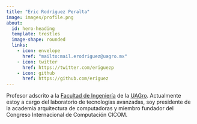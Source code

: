 ```yaml
---
title: "Eric Rodríguez Peralta"
image: images/profile.png
about:
  id: hero-heading
  template: trestles
  image-shape: rounded
  links:
    - icon: envelope
      href: "mailto:mail.erodriguez@uagro.mx"
    - icon: twitter
      href: https://twitter.com/eriguezp
    - icon: github
      href: https://github.com/eriguez
---
```

:::{#hero-heading}
Profesor adscrito a la [Facultad de Ingeniería](https://ingenieria.uagro.mx) de la [UAGro](https://www.uagro.mx). Actualmente estoy a cargo del laboratorio de tecnologías avanzadas, soy presidente de la academia arquitectura de computadoras y miembro fundador del Congreso Internacional de Computación CICOM.
:::
